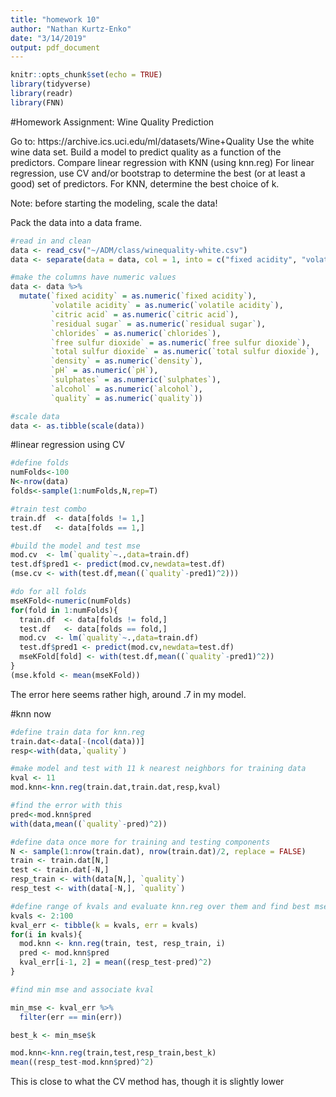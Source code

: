 ```yaml
---
title: "homework 10"
author: "Nathan Kurtz-Enko"
date: "3/14/2019"
output: pdf_document
---
```


```r
knitr::opts_chunk$set(echo = TRUE)
library(tidyverse)
library(readr)
library(FNN)
```

#Homework Assignment: Wine Quality Prediction

Go to: https://archive.ics.uci.edu/ml/datasets/Wine+Quality
Use the white wine data set. Build a model to predict quality as
a function of the predictors. Compare linear regression with KNN 
(using knn.reg)
For linear regression, use CV and/or bootstrap to determine the best (or at least a good)
set of predictors.
For KNN, determine the best choice of k.

Note: before starting the modeling, scale the data!


Pack the data into a data frame.

```r
#read in and clean
data <- read_csv("~/ADM/class/winequality-white.csv")
data <- separate(data = data, col = 1, into = c("fixed acidity", "volatile acidity", "citric acid", "residual sugar", "chlorides", "free sulfur dioxide", "total sulfur dioxide", "density", "pH", "sulphates", "alcohol", "quality"), sep = ";")

#make the columns have numeric values
data <- data %>%
  mutate(`fixed acidity` = as.numeric(`fixed acidity`),
         `volatile acidity` = as.numeric(`volatile acidity`),
         `citric acid` = as.numeric(`citric acid`),
         `residual sugar` = as.numeric(`residual sugar`),
         `chlorides` = as.numeric(`chlorides`),
         `free sulfur dioxide` = as.numeric(`free sulfur dioxide`),
         `total sulfur dioxide` = as.numeric(`total sulfur dioxide`),
         `density` = as.numeric(`density`),
         `pH` = as.numeric(`pH`),
         `sulphates` = as.numeric(`sulphates`),
         `alcohol` = as.numeric(`alcohol`),
         `quality` = as.numeric(`quality`))


```

```r
#scale data
data <- as.tibble(scale(data))
```

#linear regression using CV

```r
#define folds
numFolds<-100
N<-nrow(data)
folds<-sample(1:numFolds,N,rep=T)
```

```r
#train test combo
train.df  <- data[folds != 1,]
test.df   <- data[folds == 1,]
```

```r
#build the model and test mse 
mod.cv  <- lm(`quality`~.,data=train.df)
test.df$pred1 <- predict(mod.cv,newdata=test.df)  
(mse.cv <- with(test.df,mean((`quality`-pred1)^2)))
```

```r
#do for all folds
mseKFold<-numeric(numFolds)
for(fold in 1:numFolds){
  train.df  <- data[folds != fold,]
  test.df   <- data[folds == fold,]
  mod.cv  <- lm(`quality`~.,data=train.df)
  test.df$pred1 <- predict(mod.cv,newdata=test.df)  
  mseKFold[fold] <- with(test.df,mean((`quality`-pred1)^2))
}
(mse.kfold <- mean(mseKFold))

```

The error here seems rather high, around .7 in my model.

#knn now

```r
#define train data for knn.reg
train.dat<-data[-(ncol(data))]
resp<-with(data,`quality`)
```

```r
#make model and test with 11 k nearest neighbors for training data
kval <- 11
mod.knn<-knn.reg(train.dat,train.dat,resp,kval)

```

```r
#find the error with this
pred<-mod.knn$pred
with(data,mean((`quality`-pred)^2))
```

```r
#define data once more for training and testing components
N <- sample(1:nrow(train.dat), nrow(train.dat)/2, replace = FALSE)
train <- train.dat[N,]
test <- train.dat[-N,]
resp_train <- with(data[N,], `quality`)
resp_test <- with(data[-N,], `quality`)
```

```r
#define range of kvals and evaluate knn.reg over them and find best mse
kvals <- 2:100
kval_err <- tibble(k = kvals, err = kvals)
for(i in kvals){
  mod.knn <- knn.reg(train, test, resp_train, i)
  pred <- mod.knn$pred
  kval_err[i-1, 2] = mean((resp_test-pred)^2)
}
```

```r
#find min mse and associate kval

min_mse <- kval_err %>%
  filter(err == min(err))

best_k <- min_mse$k
```

```r
mod.knn<-knn.reg(train,test,resp_train,best_k)
mean((resp_test-mod.knn$pred)^2)
```

This is close to what the CV method has, though it is slightly lower